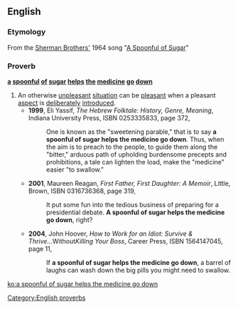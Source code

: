 ==English==

===Etymology===
From the [[w:Sherman Brothers|Sherman Brothers']] 1964 song "[[w:A Spoonful of Sugar|A Spoonful of Sugar]]"
===Proverb===
'''[[a]] [[spoonful]] [[of]] [[sugar]] [[helps]] [[the]] [[medicine]] [[go]] [[down]]'''
# An otherwise [[unpleasant]] [[situation]] can be [[pleasant]] when a pleasant [[aspect]] is [[deliberately]] [[introduced]].
#* '''1999''', Eli Yassif, ''The Hebrew Folktale: History, Genre, Meaning'', Indiana University Press, ISBN 0253335833, page 372,
#*: One is known as the "sweetening parable," that is to say '''a spoonful of sugar helps the medicine go down'''. Thus, when the aim is to preach to the people, to guide them along the "bitter," arduous path of upholding burdensome precepts and prohibitions, a tale can lighten the load, make the "medicine" easier "to swallow."
#* '''2001''', Maureen Reagan, ''First Father, First Daughter: A Memoir'', Little, Brown, ISBN 0316736368, page 319,
#*: It put some fun into the tedious business of preparing for a presidential debate. '''A spoonful of sugar helps the medicine go down''', right?
#* '''2004''', John Hoover, ''How to Work for an Idiot: Survive & Thrive... ''Without'' Killing Your Boss'', Career Press, ISBN 1564147045, page 11,
#*: If '''a spoonful of sugar helps the medicine go down''', a barrel of laughs can wash down the big pills you might need to swallow.

[[Category:English proverbs]]

[[ko:a spoonful of sugar helps the medicine go down]]